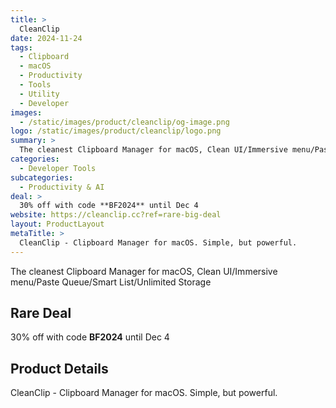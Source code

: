 ```yaml
---
title: >
  CleanClip
date: 2024-11-24
tags:
  - Clipboard
  - macOS
  - Productivity
  - Tools
  - Utility
  - Developer
images:
  - /static/images/product/cleanclip/og-image.png
logo: /static/images/product/cleanclip/logo.png
summary: >
  The cleanest Clipboard Manager for macOS, Clean UI/Immersive menu/Paste Queue/Smart List/Unlimited Storage
categories:
  - Developer Tools
subcategories:
  - Productivity & AI
deal: >
  30% off with code **BF2024** until Dec 4
website: https://cleanclip.cc?ref=rare-big-deal
layout: ProductLayout
metaTitle: >
  CleanClip - Clipboard Manager for macOS. Simple, but powerful.
---
```

The cleanest Clipboard Manager for macOS, Clean UI/Immersive menu/Paste Queue/Smart List/Unlimited Storage

## Rare Deal

30% off with code **BF2024** until Dec 4

## Product Details
CleanClip - Clipboard Manager for macOS. Simple, but powerful.


